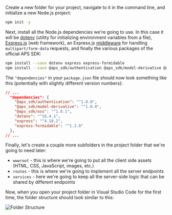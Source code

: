 Create a new folder for your project, navigate to it in the command line, and initialize a new
Node.js project:

```bash
npm init -y
```

Next, install all the Node.js dependencies we're going to use. In this case it will be
[dotenv](https://www.npmjs.com/package/dotenv) (utility for initializing environment variables from a file),
[Express.js](https://expressjs.com) (web framework), an Express.js [middleware](https://expressjs.com/en/guide/using-middleware.html)
for handling `multipart/form-data` requests, and finally the various packages of the official APS SDK:

```bash
npm install --save dotenv express express-formidable
npm install --save @aps_sdk/authentication @aps_sdk/model-derivative @aps_sdk/oss
```

The `"dependencies"` in your `package.json` file should now look something like this
(potentially with slightly different version numbers):

```json
// ...
  "dependencies": {
    "@aps_sdk/authentication": "^1.0.0",
    "@aps_sdk/model-derivative": "^1.0.0",
    "@aps_sdk/oss": "^1.0.1",
    "dotenv": "^16.4.1",
    "express": "^4.18.2",
    "express-formidable": "^1.2.0"
  },
// ...
```

Finally, let's create a couple more subfolders in the project folder that we're going
to need later:

- `wwwroot` - this is where we're going to put all the client side assets (HTML, CSS, JavaScript, images, etc.)
- `routes` - this is where we're going to implement all the server endpoints
- `services` - here we're going to keep all the server-side logic that can be shared by different endpoints

Now, when you open your project folder in Visual Studio Code for the first time, the folder structure
should look similar to this:

![Folder Structure](folder-structure.webp)
